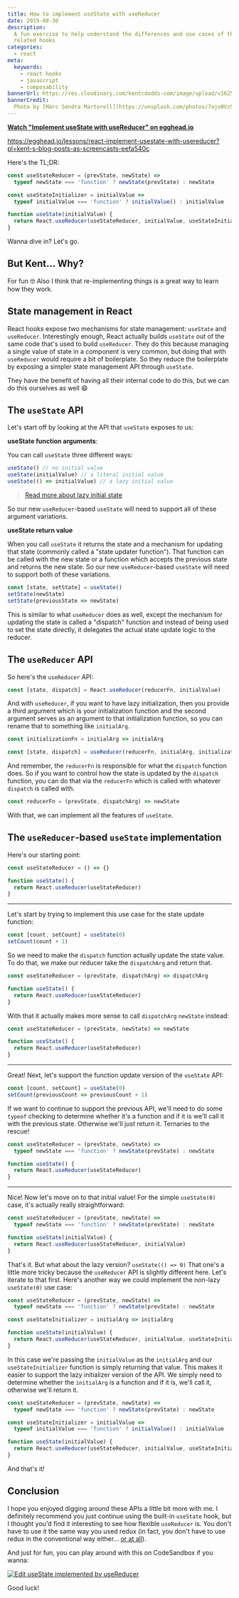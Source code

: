 ```yaml
---
title: How to implement useState with useReducer
date: 2019-08-30
description:
  A fun exercise to help understand the differences and use cases of these two
  related hooks
categories:
  - react
meta:
  keywords:
    - react hooks
    - javascript
    - composability
bannerUrl: https://res.cloudinary.com/kentcdodds-com/image/upload/v1625032848/kentcdodds.com/content/blog/how-to-implement-use-state-with-use-reducer/banner.jpg
bannerCredit:
  Photo by [Marc Sendra Martorell](https://unsplash.com/photos/7ajo0Vz98yU)
---
```


**[Watch "Implement useState with useReducer" on egghead.io](https://egghead.io/lessons/react-implement-usestate-with-usereducer?pl=kent-s-blog-posts-as-screencasts-eefa540c)**

https://egghead.io/lessons/react-implement-usestate-with-usereducer?pl=kent-s-blog-posts-as-screencasts-eefa540c

Here's the TL;DR:

```javascript
const useStateReducer = (prevState, newState) =>
  typeof newState === 'function' ? newState(prevState) : newState

const useStateInitializer = initialValue =>
  typeof initialValue === 'function' ? initialValue() : initialValue

function useState(initialValue) {
  return React.useReducer(useStateReducer, initialValue, useStateInitializer)
}
```

Wanna dive in? Let's go.

## But Kent... Why?

For fun 🤓 Also I think that re-implementing things is a great way to learn how
they work.

## State management in React

React hooks expose two mechanisms for state management: `useState` and
`useReducer`. Interestingly enough, React actually builds `useState` out of the
same code that's used to build `useReducer`. They do this because managing a
single value of state in a component is very common, but doing that with
`useReducer` would require a bit of boilerplate. So they reduce the boilerplate
by exposing a simpler state management API through `useState`.

They have the benefit of having all their internal code to do this, but we can
do this ourselves as well 😄

## The `useState` API

Let's start off by looking at the API that `useState` exposes to us:

**useState function arguments**:

You can call `useState` three different ways:

```javascript
useState() // no initial value
useState(initialValue) // a literal initial value
useState(() => initialValue) // a lazy initial value
```

> [Read more about lazy initial state](https://reactjs.org/docs/hooks-reference.html#lazy-initial-state)

So our new `useReducer`-based `useState` will need to support all of these
argument variations.

**useState return value**

When you call `useState` it returns the state and a mechanism for updating that
state (commonly called a "state updater function"). That function can be called
with the new state or a function which accepts the previous state and returns
the new state. So our new `useReducer`-based `useState` will need to support
both of these variations.

```javascript
const [state, setState] = useState()
setState(newState)
setState(previousState => newState)
```

This is similar to what `useReducer` does as well, except the mechanism for
updating the state is called a "dispatch" function and instead of being used to
set the state directly, it delegates the actual state update logic to the
reducer.

## The `useReducer` API

So here's the `useReducer` API:

```javascript
const [state, dispatch] = React.useReducer(reducerFn, initialValue)
```

And with `useReducer`, if you want to have lazy initialization, then you provide
a third argument which is your initialization function and the second argument
serves as an argument to that initialization function, so you can rename that to
something like `initialArg`.

```javascript
const initializationFn = initialArg => initialArg

const [state, dispatch] = useReducer(reducerFn, initialArg, initializationFn)
```

And remember, the `reducerFn` is responsible for what the `dispatch` function
does. So if you want to control how the state is updated by the `dispatch`
function, you can do that via the `reducerFn` which is called with whatever
`dispatch` is called with.

```javascript
const reducerFn = (prevState, dispatchArg) => newState
```

With that, we can implement all the features of `useState`.

## The `useReducer`-based `useState` implementation

Here's our starting point:

```javascript
const useStateReducer = () => {}

function useState() {
  return React.useReducer(useStateReducer)
}
```

---

Let's start by trying to implement this use case for the state update function:

```javascript
const [count, setCount] = useState(0)
setCount(count + 1)
```

So we need to make the `dispatch` function actually update the state value. To
do that, we make our reducer take the `dispatchArg` and return that.

```javascript [1]
const useStateReducer = (prevState, dispatchArg) => dispatchArg

function useState() {
  return React.useReducer(useStateReducer)
}
```

With that it actually makes more sense to call `dispatchArg` `newState` instead:

```javascript [1]
const useStateReducer = (prevState, newState) => newState

function useState() {
  return React.useReducer(useStateReducer)
}
```

---

Great! Next, let's support the function update version of the `useState` API:

```javascript
const [count, setCount] = useState(0)
setCount(previousCount => previousCount + 1)
```

If we want to continue to support the previous API, we'll need to do some
`typeof` checking to determine whether it's a function and if it is we'll call
it with the previous state. Otherwise we'll just return it. Ternaries to the
rescue!

```javascript [1-2]
const useStateReducer = (prevState, newState) =>
  typeof newState === 'function' ? newState(prevState) : newState

function useState() {
  return React.useReducer(useStateReducer)
}
```

---

Nice! Now let's move on to that initial value! For the simple `useState(0)`
case, it's actually really straightforward:

```javascript [4,5]
const useStateReducer = (prevState, newState) =>
  typeof newState === 'function' ? newState(prevState) : newState

function useState(initialValue) {
  return React.useReducer(useStateReducer, initialValue)
}
```

That's it. But what about the lazy version? `useState(() => 0)` That one's a
little more tricky because the `useReducer` API is slightly different here.
Let's iterate to that first. Here's another way we could implement the non-lazy
`useState(0)` use case:

```javascript [4,7]
const useStateReducer = (prevState, newState) =>
  typeof newState === 'function' ? newState(prevState) : newState

const useStateInitializer = initialArg => initialArg

function useState(initialValue) {
  return React.useReducer(useStateReducer, initialValue, useStateInitializer)
}
```

In this case we're passing the `initialValue` as the `initialArg` and our
`useStateInitializer` function is simply returning that value. This makes it
easier to support the lazy initializer version of the API. We simply need to
determine whether the `initialArg` is a function and if it is, we'll call it,
otherwise we'll return it.

```javascript [5]
const useStateReducer = (prevState, newState) =>
  typeof newState === 'function' ? newState(prevState) : newState

const useStateInitializer = initialValue =>
  typeof initialValue === 'function' ? initialValue() : initialValue

function useState(initialValue) {
  return React.useReducer(useStateReducer, initialValue, useStateInitializer)
}
```

And that's it!

## Conclusion

I hope you enjoyed digging around these APIs a little bit more with me. I
definitely recommend you just continue using the built-in `useState` hook, but I
thought you'd find it interesting to see how flexible `useReducer` is. You don't
have to use it the same way you used redux (in fact, you don't have to use redux
in the conventional way either...
[or at all](/blog/application-state-management-with-react)).

And just for fun, you can play around with this on CodeSandbox if you wanna:

[![Edit useState implemented by useReducer](https://codesandbox.io/static/img/play-codesandbox.svg)](https://codesandbox.io/s/react-codesandbox-ptvo1)

Good luck!

